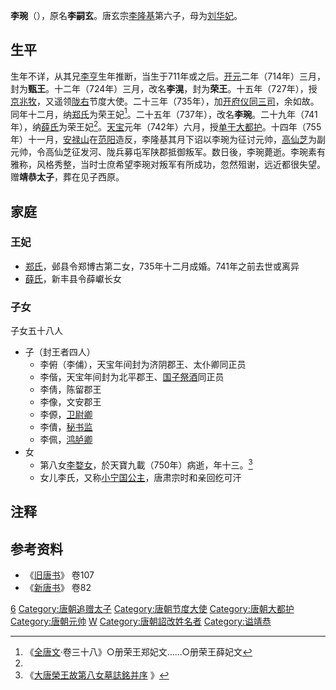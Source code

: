 '''李琬'''（{{bd|710年代|？|755年|catIdx=L}}），原名'''李嗣玄'''。唐玄宗[[李隆基|李隆基]]第六子，母为[[刘华妃|刘华妃]]。

== 生平 ==

生年不详，从其兄[[唐肅宗|李亨]]生年推断，当生于711年或之后。[[开元|开元]]二年（714年）三月，封为'''甄王'''。十二年（724年）三月，改名'''李滉'''，封为'''荣王'''。十五年（727年），授[[京兆|京兆]][[牧|牧]]，又遥领[[陇右|陇右]]节度大使。二十三年（735年），加[[开府仪同三司|开府仪同三司]]，余如故。同年十二月，纳[[郑妃_(李琬)|郑氏]]为荣王妃<ref name="a1">《[[全唐文|全唐文]]·卷三十八》○册荣王郑妃文......○册荣王薛妃文</ref>。二十五年（737年），改名'''李琬'''。二十九年（741年），纳[[薛妃_(李琬)|薛氏]]为荣王妃<ref name="a1"/>。[[天宝_(唐朝)|天宝]]元年（742年）六月，授[[单于大都护府|单于大都护]]。十四年（755年）十一月，[[安禄山|安禄山]]在[[范阳|范阳]]造反，李隆基其月下诏以李琬为征讨元帅，[[高仙芝|高仙芝]]为副元帅，令高仙芝征发河、陇兵募屯军陕郡抵御叛军。数日後，李琬薨逝。李琬素有雅称，风格秀整，当时士庶希望李琬对叛军有所成功，忽然殂谢，远近都很失望。赠'''靖恭太子'''，葬在见子西原。

== 家庭 ==
=== 王妃 ===
*[[郑妃_(李琬)|郑氏]]，邺县令郑博古第二女，735年十二月成婚。741年之前去世或离异
*[[薛妃_(李琬)|薛氏]]，新丰县令薛巘长女
=== 子女 ===
子女五十八人
*子（封王者四人）
**李俯（李俌），天宝年间封为济阴郡王、太仆卿同正员
**李偕，天宝年间封为北平郡王、[[国子祭酒|国子祭酒]]同正员
**李倩，陈留郡王
**李像，文安郡王
**李傆，[[卫尉卿|卫尉卿]]
**李僓，[[秘书监|秘书监]]
**李佩，[[鸿胪卿|鸿胪卿]]
*女
**第八女[[李婺女|李婺女]]，於天寶九載（750年）病逝，年十三。<ref>《[http://book.zxx.chaoxing.com/ebook/detail.jhtml?id=10501959&page=88 大唐榮王故第八女墓誌銘并序] {{Wayback|url=http://book.zxx.chaoxing.com/ebook/detail.jhtml?id=10501959&page=88 |date=20150610205321 }}》</ref>
**女儿李氏，又称[[小宁国公主|小宁国公主]]，唐肃宗时和亲回纥可汗

== 注释 ==
{{Reflist}}

== 参考资料 ==
*《[[旧唐书|旧唐书]]》 卷107
*《[[新唐书|新唐书]]》 卷82
{{唐玄宗皇室}}
{{DEFAULTSORT:L}}
[[Category:唐玄宗皇子|6]]
[[Category:唐朝追赠太子|Category:唐朝追赠太子]]
[[Category:唐朝节度大使|Category:唐朝节度大使]]
[[Category:唐朝大都护|Category:唐朝大都护]]
[[Category:唐朝元帅|Category:唐朝元帅]]
[[Category:李姓|W]]
[[Category:唐朝詔改姓名者|Category:唐朝詔改姓名者]]
[[Category:谥靖恭|Category:谥靖恭]]